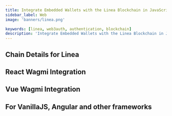 ```yaml
---
title: Integrate Embedded Wallets with the Linea Blockchain in JavaScript
sidebar_label: Web
image: 'banners/linea.png'

keywords: [linea, web3auth, authentication, blockchain]
description: 'Integrate Embedded Wallets with the Linea Blockchain in JavaScript'
---
```



<SEO
  title="Integrate Embedded Wallets with the Linea Blockchain in JavaScript"
  description="Integrate Embedded Wallets with the Linea Blockchain in JavaScript"
  image="https://web3auth.io/docs/banners/linea.png"
  slug="/embedded-wallets/connect-blockchain/evm/linea/web"
/>

## Chain Details for Linea

<ChainDetailsLinea />

## React Wagmi Integration

<ReactWagmiIntegration />

## Vue Wagmi Integration

<VueWagmiIntegration />

## For VanillaJS, Angular and other frameworks

<JsBlockchainMethods />
